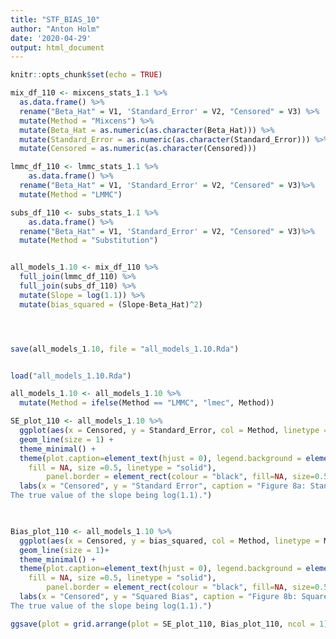 ```yaml
---
title: "STF_BIAS_10"
author: "Anton Holm"
date: '2020-04-29'
output: html_document
---
```


```r
knitr::opts_chunk$set(echo = TRUE)
```

```r
mix_df_110 <- mixcens_stats_1.1 %>% 
  as.data.frame() %>% 
  rename("Beta_Hat" = V1, 'Standard_Error' = V2, "Censored" = V3) %>% 
  mutate(Method = "Mixcens") %>% 
  mutate(Beta_Hat = as.numeric(as.character(Beta_Hat))) %>% 
  mutate(Standard_Error = as.numeric(as.character(Standard_Error))) %>% 
  mutate(Censored = as.numeric(as.character(Censored)))

lmmc_df_110 <- lmmc_stats_1.1 %>% 
    as.data.frame() %>% 
  rename("Beta_Hat" = V1, 'Standard_Error' = V2, "Censored" = V3)%>% 
  mutate(Method = "LMMC")

subs_df_110 <- subs_stats_1.1 %>% 
    as.data.frame() %>% 
  rename("Beta_Hat" = V1, 'Standard_Error' = V2, "Censored" = V3)%>% 
  mutate(Method = "Substitution")


all_models_1.10 <- mix_df_110 %>% 
  full_join(lmmc_df_110) %>% 
  full_join(subs_df_110) %>% 
  mutate(Slope = log(1.1)) %>% 
  mutate(bias_squared = (Slope-Beta_Hat)^2)




save(all_models_1.10, file = "all_models_1.10.Rda")


load("all_models_1.10.Rda")

all_models_1.10 <- all_models_1.10 %>% 
  mutate(Method = ifelse(Method == "LMMC", "lmec", Method))

SE_plot_110 <- all_models_1.10 %>% 
  ggplot(aes(x = Censored, y = Standard_Error, col = Method, linetype = Method)) + 
  geom_line(size = 1) + 
  theme_minimal() +
  theme(plot.caption=element_text(hjust = 0), legend.background = element_rect(color = "black", 
    fill = NA, size =0.5, linetype = "solid"),
        panel.border = element_rect(colour = "black", fill=NA, size=0.5),legend.title = element_text(color = "black", size = 8), legend.position = "top") +
  labs(x = "Censored", y = "Standard Error", caption = "Figure 8a: Standard error of the estimated regression slope as a function of censoring proportion. 
The true value of the slope being log(1.1).")
  


Bias_plot_110 <- all_models_1.10 %>% 
  ggplot(aes(x = Censored, y = bias_squared, col = Method, linetype = Method)) + 
  geom_line(size = 1)+ 
  theme_minimal() +
  theme(plot.caption=element_text(hjust = 0), legend.background = element_rect(color = "black", 
    fill = NA, size =0.5, linetype = "solid"),
        panel.border = element_rect(colour = "black", fill=NA, size=0.5),legend.title = element_text(color = "black", size = 8), legend.position = "top")+
  labs(x = "Censored", y = "Squared Bias", caption = "Figure 8b: Squared Bias of the estimated regression slope as a function of censoring proportion. 
The true value of the slope being log(1.1).")

ggsave(plot = grid.arrange(plot = SE_plot_110, Bias_plot_110, ncol = 1), file = "bias_se_censoring_plot_1.1.pdf")
```